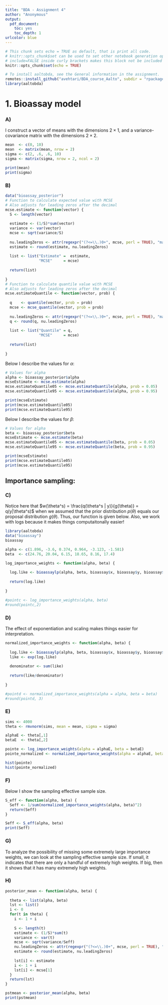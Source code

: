 ```yaml
---
title: "BDA - Assignment 4"
author: "Anonymous"
output: 
  pdf_document: 
    toc: yes
    toc_depth: 1
urlcolor: blue
---
```


```r
# This chunk sets echo = TRUE as default, that is print all code.
# knitr::opts_chunk$set can be used to set other notebook generation options, too.
# include=FALSE inside curly brackets makes this block not be included in the pdf.
knitr::opts_chunk$set(echo = TRUE)
```

```r
# To install aaltobda, see the General information in the assignment.
remotes::install_github("avehtari/BDA_course_Aalto", subdir = "rpackage", upgrade = "never")
library(aaltobda)
```

# 1. Bioassay model 

### A)

I construct a vector of means with the dimensions $2 \times 1$, and a variance-covariance matrix with the dimensions $2 \times 2$.

```r
mean  <- c(0, 10)
mean  <- matrix(mean, nrow = 2)
sigma <- c(2, .6, .6, 10)
sigma <- matrix(sigma, nrow = 2, ncol = 2)

print(mean)
print(sigma)
```

### B)

```r
data("bioassay_posterior")
# Function to calculate expected value with MCSE
# Also adjusts for leading zeros after the decimal
mcse.estimate <- function(vector) {
  S <- length(vector)
  
  estimate <- (1/S)*sum(vector)
  variance <- var(vector)
  mcse <- sqrt(variance/S)
  
  nu.leadingZeros <- attr(regexpr("(?<=\\.)0+", mcse, perl = TRUE), "match.length")
  estimate <- round(estimate, nu.leadingZeros)
  
  list <- list("Estimate" =  estimate, 
               "MCSE"     = mcse)
  
  return(list)
  
}
# Function to calculate quantile value with MCSE
# Also adjusts for leading zeros after the decimal
mcse.estimateQuantile <- function(vector, prob) {
  
  q    <- quantile(vector, prob = prob)
  mcse <- mcse_quantile(vector, prob = prob)
  
  nu.leadingZeros <- attr(regexpr("(?<=\\.)0+", mcse, perl = TRUE), "match.length")
  q <- round(q, nu.leadingZeros)
  
  list <- list("Quantile" = q,
               "MCSE"     = mcse)
  
  return(list)
  
}
```

Below I describe the values for $\alpha$:

```r
# Values for alpha
alpha <- bioassay_posterior$alpha
mcseEstimate <- mcse.estimate(alpha)
mcse.estimateQuantile05 <- mcse.estimateQuantile(alpha, prob = 0.05)
mcse.estimateQuantile95 <- mcse.estimateQuantile(alpha, prob = 0.95)

print(mcseEstimate)
print(mcse.estimateQuantile05)
print(mcse.estimateQuantile95)
```

Below I describe the values for $\beta$:

```r
# Values for alpha
beta <- bioassay_posterior$beta
mcseEstimate <- mcse.estimate(beta)
mcse.estimateQuantile05 <- mcse.estimateQuantile(beta, prob = 0.05)
mcse.estimateQuantile95 <- mcse.estimateQuantile(beta, prob = 0.95)

print(mcseEstimate)
print(mcse.estimateQuantile05)
print(mcse.estimateQuantile95)
```

## Importance sampling:
### C)

Notice here that $w(\theta^s) = \frac{q(\theta^s | y)}{g(\theta)} = q(y|\theta^s)$ when we assumed that the prior distribution $p(\theta)$ equals our proposal distribution $g(\theta)$. Thus, our function is given below. Also, we work with logs because it makes things computaitonally easier!

```r
library(aaltobda)
data("bioassay")
bioassay

alpha <- c(1.896, -3.6, 0.374, 0.964, -3.123, -1.581)
beta  <- c(24.76, 20.04, 6.15, 18.65, 8.16, 17.4)

log_importance_weights <- function(alpha, beta) {
  
  log.like <- bioassaylp(alpha, beta, bioassay$x, bioassay$y, bioassay$n)
  
  return(log.like)
  
}

#pointc <- log_importance_weights(alpha, beta)
#round(pointc,2)
```


### D)

The effect of exponentiation and scaling makes things easier for interpretation.

```r
normalized_importance_weights <- function(alpha, beta) {
  
  log.like <- bioassaylp(alpha, beta, bioassay$x, bioassay$y, bioassay$n)
  like <- exp(log.like)
  
  denominator <- sum(like)
  
  return(like/denominator)
  
}

#pointd <- normalized_importance_weights(alpha = alpha, beta = beta)
#round(pointd, 3)
```

### E)

```r
sims <- 4000
theta <- rmvnorm(sims, mean = mean, sigma = sigma)

alphaE <- theta[,1]
betaE  <- theta[,2]

pointe <- log_importance_weights(alpha = alphaE, beta = betaE)
pointe_normalized <- normalized_importance_weights(alpha = alphaE, beta = betaE)

hist(pointe)
hist(pointe_normalized)
```

### F)

Below I show the sampling effective sample size.

```r
S_eff <- function(alpha, beta) {
  Seff <- 1/sum(normalized_importance_weights(alpha, beta)^2)
  return(Seff)
}

Seff <- S_eff(alpha, beta)
print(Seff)
```

### G)

To analyze the possibility of missing some extremely large importance weights, we can look at the sampling effective sample size. If small, it indicates that there are only a handful of extremely high weights. If big, then it shows that it has many extremely high weights.

### H)

```r
posterior_mean <- function(alpha, beta) {
  
  theta <- list(alpha, beta)
  lst <- list()
  i <- 0
  for(t in theta) {
    i <- 1 + i
    
    S <- length(t)
    estimate <- (1/S)*sum(t)
    variance <- var(t)
    mcse <- sqrt(variance/Seff)
    nu.leadingZeros <- attr(regexpr("(?<=\\.)0+", mcse, perl = TRUE), "match.length")
    estimate <- round(estimate, nu.leadingZeros)
    
    lst[i] <- estimate
    i <- 1 + i 
    lst[i] <- mcse[1]
  }
  return(lst)
}

pstmean <- posterior_mean(alpha, beta)
print(pstmean)
```





